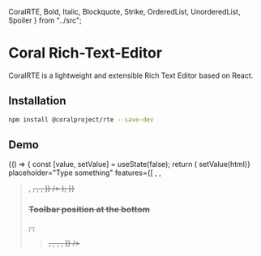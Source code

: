 
  CoralRTE,
  Bold,
  Italic,
  Blockquote,
  Strike,
  OrderedList,
  UnorderedList,
  Spoiler
} from "../src";


# Coral Rich-Text-Editor

CoralRTE is a lightweight and extensible Rich Text Editor based on React.

## Installation

```bash
npm install @coralproject/rte --save-dev
```

## Demo

<Playground>
  {() => {
    const [value, setValue] = useState(false);
    return (
      <CoralRTE
        value={value}
        onChange={html => setValue(html)}
        placeholder="Type something"
        features={[
          <Bold />,
          <Italic />,
          <Blockquote />,
          <Strike />,
          <OrderedList />,
          <UnorderedList />,
          <Spoiler />
        ]}
      />
    );
  }}
</Playground>

### Toolbar position at the bottom

<Playground>
  <CoralRTE
    toolbarPosition="bottom"
    features={[
      <Bold />,
      <Italic />,
      <Blockquote />,
      <Strike />,
      <OrderedList />,
      <UnorderedList />,
      <Spoiler />
    ]}
  />
</Playground>
